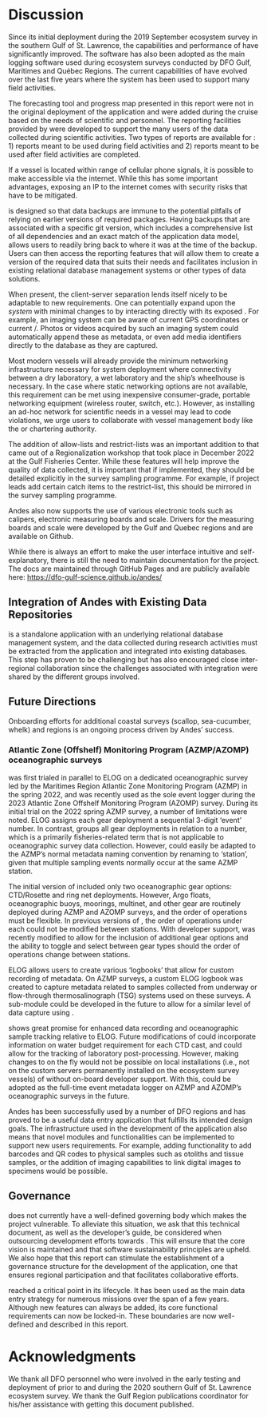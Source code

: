 # Discussion

Since its initial deployment during the 2019 September ecosystem survey in the southern Gulf of St. Lawrence, the capabilities and performance of \gls{andes} have significantly improved. The software has also been adopted as the main logging software used during ecosystem surveys conducted by DFO Gulf, Maritimes and Québec Regions. The current capabilities of \gls{andes} have evolved over the last five years where the system has been used to support many field activities. 

The forecasting tool and progress map presented in this report were not in the original deployment of the application and were added during the cruise based on the needs of scientific and \gls{CCG} personnel. The reporting facilities provided by \gls{andes} were developed to support the many users of the data collected during scientific activities. Two types of reports are available for \gls{andes}: 1) reports meant to be used during field activities and 2) reports meant to be used after field activities are completed. 

If a vessel is located within range of cellular phone signals, it is possible to make \gls{andes} accessible via the internet. While this has some important advantages, exposing an IP to the internet comes with security risks that have to be mitigated.

\gls{andes} is designed so that data backups are immune to the potential pitfalls of relying on earlier versions of required packages. Having backups that are associated with a specific git version, which includes a comprehensive list of all dependencies and an exact match of the application data model, allows users to readily bring back \gls{andes} to where it was at the time of the backup. Users can then access the reporting features that will allow them to create a version of the required data that suits their needs and facilitates inclusion in existing relational database management systems or other types of data solutions.

When present, the client-server separation lends itself nicely to be adaptable to new requirements. One can potentially expand upon the *system* with minimal changes to \gls{andes} by interacting directly with its exposed \gls{REST-API}. For example, an imaging system can be aware of current GPS coordinates or current \gls{Set}/\gls{Station}. Photos or videos acquired by such an imaging system could automatically append these as metadata, or even add media identifiers directly to the database as they are captured.

Most modern vessels will already provide the minimum networking infrastructure necessary for system deployment where connectivity between a dry laboratory, a wet laboratory and the ship's wheelhouse is necessary. In the case where static networking options are not available, this requirement can be met using inexpensive consumer-grade, portable networking equipment (wireless router, switch, etc.). However, as installing an ad-hoc network for scientific needs in a vessel may lead to code violations, we urge \gls{andes} users to collaborate with vessel management body like the \gls{CCG} or chartering authority.

The addition of allow-lists and restrict-lists was an important addition to \gls{andes} that came out of a Regionalization workshop that took place in December 2022 at the Gulf Fisheries Center. While these features will help improve the quality of data collected, it is important that if implemented, they should be detailed explicitly in the survey sampling programme. For example, if project leads add certain catch items to the restrict-list, this should be mirrored in the survey sampling programme.

Andes also now supports the use of various electronic tools such as calipers, electronic measuring boards and scale. Drivers for the measuring boards and scale were developed by the Gulf and Quebec regions and are available on Github.

While there is always an effort to make the user interface intuitive and self-explanatory, there is still the need to maintain documentation for the project. The \gls{andes} docs are maintained through GitHub Pages and are publicly available here: [https://dfo-gulf-science.github.io/andes/](https://dfo-gulf-science.github.io/andes/)

## Integration of Andes with Existing Data Repositories

\gls{andes} is a standalone application with an underlying relational database management system, and the data collected during research activities must be extracted from the application and integrated into existing databases. This step has proven to be challenging but has also encouraged close inter-regional collaboration since the challenges associated with integration were shared by the different groups involved.

## Future Directions

Onboarding efforts for additional coastal surveys (scallop, sea-cucumber, whelk) and regions is an ongoing process driven by Andes' success.


### Atlantic Zone (Offshelf) Monitoring Program (AZMP/AZOMP) oceanographic surveys

\gls{andes} was first trialed in parallel to ELOG on a dedicated oceanographic survey led by the Maritimes Region Atlantic Zone Monitoring Program (AZMP) in the spring 2022, and was recently used as the sole event logger during the 2023 Atlantic Zone Offshelf Monitoring Program (AZOMP) survey. During its initial trial on the 2022 spring AZMP survey, a number of limitations were noted. ELOG assigns each gear deployment a sequential 3-digit 'event' number. In contrast, \gls{andes} groups all gear deployments in relation to a \gls{Set} number, which is a primarily fisheries-related term that is not applicable to oceanographic survey data collection. However, \gls{andes} could easily be adapted to the AZMP's normal metadata naming convention by renaming \gls{Set} to 'station', given that multiple sampling events normally occur at the same AZMP station.

The initial version of \gls{andes} included only two oceanographic gear options: CTD/Rosette and ring net deployments. However, Argo floats, oceanographic buoys, moorings, multinet, and other gear are routinely deployed during AZMP and AZOMP surveys, and the order of operations must be flexible. In previous versions of \gls{andes}, the order of operations under each \gls{Set} could not be modified between stations. With developer support, \gls{andes} was recently modified to allow for the inclusion of additional gear options and the ability to toggle and select between gear types should the order of operations change between stations. 

ELOG allows users to create various 'logbooks' that allow for custom recording of metadata. On AZMP surveys, a custom ELOG logbook was created to capture metadata related to samples collected from underway or flow-through thermosalinograph (TSG) systems used on these surveys. A sub-module could be developed in the future to allow for a similar level of data capture using \gls{andes}. 

\gls{andes} shows great promise for enhanced data recording and oceanographic sample tracking relative to ELOG. Future modifications of \gls{andes} could incorporate information on water budget requirement for each CTD cast, and could allow for the tracking of laboratory post-processing. However, making changes to \gls{andes} on the fly would not be possible on local installations (i.e., not on the custom servers permanently installed on the ecosystem survey vessels) of \gls{andes} without on-board developer support. With this, \gls{andes} could be adopted as the full-time event metadata logger on AZMP and AZOMP's oceanographic surveys in the future.

Andes has been successfully used by a number of DFO regions and has proved to be a useful data entry application that fulfills its intended design goals. The infrastructure used in the development of the application also means that novel modules and functionalities can be implemented to support new users requirements. For example, adding functionality to add barcodes and QR codes to physical samples such as otoliths and tissue samples, or the addition of imaging capabilities to link digital images to specimens would be possible.

## Governance

\gls{andes} does not currently have a well-defined governing body which makes the project vulnerable. To alleviate this situation, we ask that this technical document, as well as the developer's guide, be considered when outsourcing development efforts towards \gls{andes}. This will ensure that the core vision is maintained and that software sustainability principles are upheld. We also hope that this report can stimulate the establishment of a governance structure for the development of the application, one that ensures regional participation and that facilitates collaborative efforts.

<!-- it has boundaries -->
\gls{andes} reached a critical point in its lifecycle. It has been used as the main data entry strategy for numerous missions over the span of a few years. Although new features can always be added, its core functional requirements can now be locked-in. These boundaries are now well-defined and described in this report.

# Acknowledgments
We thank all DFO personnel who were involved in the early testing and deployment of \gls{andes} prior to and during the 2020 southern Gulf of St. Lawrence ecosystem survey. We thank the Gulf Region publications coordinator for his/her assistance with getting this document published.

\clearpage
